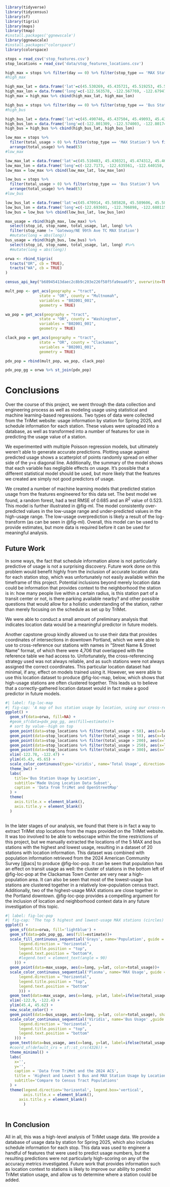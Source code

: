 
```r
library(tidyverse) 
library(tidycensus)
library(sf)
library(tigris)
library(maps)
library(tmap)
#install.packages('ggnewscale')
library(ggnewscale)
#install.packages("colorspace")
library(colorspace)
```

```r
stops = read_csv('stop_features.csv')
stop_locations = read_csv('data/stop_features_locations.csv')
```

```r
high_max = stops %>% filter(day == 0) %>% filter(stop_type == 'MAX Station') %>% arrange(desc(total_usage)) %>% head(5)
#high_max
```


```r
high_max_lat = data.frame('lat'=c(45.530269, 45.435721, 45.519253, 45.587584, 45.530057))
high_max_lon = data.frame('long'=c(-122.563578, -122.567769, -122.679475, -122.5931, -122.664917))
high_max = high_max %>% cbind(high_max_lat, high_max_lon)
```


```r
high_bus = stops %>% filter(day == 0) %>% filter(stop_type == 'Bus Station') %>% arrange(desc(total_usage)) %>% head(5)
#high_bus
```

```r
high_bus_lat = data.frame('lat'=c(45.490746, 45.437504, 45.49093, 45.435666, 45.5299))
high_bus_lon = data.frame('long'=c(-122.801309, -122.574003, -122.801741, -122.568707, -122.563177))
high_bus = high_bus %>% cbind(high_bus_lat, high_bus_lon)
```


```r
low_max = stops %>%
  filter(total_usage > 0) %>% filter(stop_type == 'MAX Station') %>% filter(day == 0) %>%
  arrange(total_usage) %>% head(5)
#low_max
```

```r
low_max_lat = data.frame('lat'=c(45.510483, 45.430321, 45.474312, 45.468462, 45.474182))
low_max_lon = data.frame('long'=c(-122.7173, -122.635561, -122.640158, -122.567216, -122.63978))
low_max = low_max %>% cbind(low_max_lat, low_max_lon)
```

```r
low_bus = stops %>%
  filter(total_usage > 0) %>% filter(stop_type == 'Bus Station') %>% 
  arrange(total_usage) %>% head(5)
#low_bus
```

```r
low_bus_lat = data.frame('lat'=c(45.470914, 45.585828, 45.589606, 45.589573, 45.599807))
low_bus_lon = data.frame('long'=c(-122.693601, -122.706898, -122.680115, -122.683481, -122.676919))
low_bus = low_bus %>% cbind(low_bus_lat, low_bus_lon)
```

```r
max_usage = rbind(high_max, low_max) %>% 
  select(stop_id, stop_name, total_usage, lat, long) %>% 
  filter(stop_name != 'Gateway/NE 99th Ave TC MAX Station')
  #mutate(long = abs(long))
bus_usage = rbind(high_bus, low_bus) %>% 
  select(stop_id, stop_name, total_usage, lat, long) #%>% 
  #mutate(long = abs(long))
```

```r
orwa <- rbind_tigris(
  tracts("OR", cb = TRUE), 
  tracts("WA", cb = TRUE)
)
```


```r
census_api_key("b68945413daec2c8b9c203e226f58f5fa9eaa6f5", overwrite=TRUE)
```

```r
mult_pop <- get_acs(geography = "tract", 
               state = "OR", county = "Multnomah",
               variables = "B02001_001", 
               geometry = TRUE)

wa_pop = get_acs(geography = "tract", 
               state = "OR", county = "Washington",
               variables = "B02001_001", 
               geometry = TRUE)

clack_pop = get_acs(geography = "tract", 
               state = "OR", county = "Clackamas",
               variables = "B02001_001", 
               geometry = TRUE)

pdx_pop = rbind(mult_pop, wa_pop, clack_pop)

pdx_pop_gg = orwa %>% st_join(pdx_pop)
```

# Conclusions

Over the course of this project, we went through the data collection and engineering process as well as modeling usage using statistical and machine learning-based regressions. Two types of data were collected from the TriMet website: usage information by station for Spring 2025, and schedule information for each station. These values were uploaded into a database, as well as transformed into a number of features for use in predicting the usage value of a station. 

We experimented with multiple Poisson regression models, but ultimately weren’t able to generate accurate predictions. Plotting usage against predicted usage shows a scatterplot of points randomly spread on either side of the y=x diagonal line. Additionally, the summary of the model shows that each variable has negligible effects on usage. It’s possible that a different statistical model should be used, but more likely that the features we created are simply not good predictors of usage.

We created a number of machine learning models that predicted station usage from the features engineered for this data set. The best model we found, a random forest, had a test RMSE of 0.685 and an $R^2$ value of 0.523. This model is further illustrated in @fig-ml. The model consistently over-predicted values in the low-usage range and under-predicted values in the high-usage range. The low-usage overprediction is likely a result of the log-transform (as can be seen in @fig-ml). Overall, this model can be used to provide estimates, but more data is required before it can be used for meaningful analysis. 

## Future Work 

In some ways, the fact that schedule information alone is not particularly predictive of usage is not a surprising discovery. Future work done on this problem would benefit highly from the inclusion of accurate location data for each station stop, which was unfortunately not easily available within the timeframe of this project. Potential inclusions beyond merely location data could be information that provides context to the neighborhood the station is in: how many people live within a certain radius, is this station part of a transit center or not, is there parking available nearby? and other possible questions that would allow for a holistic understanding of the station, rather than merely focusing on the schedule as set up by TriMet. 

We were able to conduct a small amount of preliminary analysis that indicates location data would be a meaningful predictor in future models. 

Another capstone group kindly allowed us to use their data that provides coordinates of intersections in downtown Portland, which we were able to use to cross-reference our stations with names in "Street Name & Street Name" format, of which there were 4,706 that overlapped with the reference table we had access to. Unfortunately, the cross-referencing strategy used was not always reliable, and as such stations were not always assigned the correct coordinates. This particular location dataset had minimal, if any, effect on models trained using it. However, we were able to use this location dataset to produce @fig-loc-map, below, which shows that high-usage stations are often clustered together. This leads us to believe that a correctly-gathered location dataset would in fact make a good predictor in future models. 

```r
#| label: fig-loc-map
#| fig-cap: 'A map of bus station usage by location, using our cross-referenced location dataset. While this dataset was not reliable enough to be used in the models constructed for this project, it can be used to show that high-usage stations are clustered in specific areas, and potentially even along specific lines.'
ggplot() + 
  geom_sf(data=orwa, fill=NA) + 
  #geom_sf(data=pdx_pop_gg, aes(fill=estimate))+
  # sort by value--high on top 
  geom_point(data=stop_locations %>% filter(total_usage < 50), aes(x=long, y=lat, color=total_usage))+
  geom_point(data=stop_locations %>% filter(total_usage > 50), aes(x=long, y=lat, color=total_usage))+
  geom_point(data=stop_locations %>% filter(total_usage > 200), aes(x=long, y=lat, color=total_usage))+
  geom_point(data=stop_locations %>% filter(total_usage > 250), aes(x=long, y=lat, color=total_usage))+
  geom_point(data=stop_locations %>% filter(total_usage > 300), aes(x=long, y=lat, color=total_usage))+
  xlim(-122.78, -122.47) + 
  ylim(45.43, 45.65) +
  scale_color_continuous(type='viridis', name='Total Usage', direction=-1) + 
  theme_bw() +
  labs(
    title='Bus Station Usage by Location', 
    subtitle='Made Using Location Data Subset',
    caption = 'Data from TriMet and OpenStreetMap'
  ) + 
  theme(
    axis.title.x = element_blank(), 
    axis.title.y = element_blank()
  )
  
```

In the later stages of our analysis, we found that there is in fact a way to extract TriMet stop locations from the maps provided on the TriMet website. It was too involved to be able to webscrape within the time restrictions of this project, but we manually extracted the locations of the 5 MAX and bus stations with the highest and lowest usage, resulting in a dataset of 20 stations with location information. This dataset was combined with population information retrieved from the 2024 American Community Survey [@acs] to produce @fig-loc-pop. It can be seen that population has an effect on transit usage as well: the cluster of stations in the bottom left of @fig-loc-pop at the Clackamas Town Center are very near a high-population area. It can also be seen that most of the lowest-usage bus stations are clustered together in a relatively low-population census tract. Additionally, two of the highest-usage MAX stations are close together in the Portland downtown. @fig-loc-pop provides a compelling argument for the inclusion of location and neighborhood context data in any future investigation of this topic. 

```r
#| label: fig-loc-pop
#| fig-cap: 'The top 5 highest and lowest-usage MAX stations (circles) and bus stations (triangles), overlaid on cencus tract population estimates from the 2024 ACS. The clusters of high- and low-usage stations provide a compelling argument for location (and other neighborhood information) as a predictor for usage.'
ggplot() + 
  geom_sf(data=orwa, fill='lightblue') + 
  geom_sf(data=pdx_pop_gg, aes(fill=estimate))+
  scale_fill_continuous_sequential('Grays', name='Population', guide = guide_colorbar(theme = theme(
      legend.direction = "horizontal",
      legend.title.position = "top",
      legend.text.position = "bottom"#,
      #legend.text = element_text(angle = 90)
    ))) + 
  geom_point(data=max_usage, aes(x=long, y=lat, color=total_usage))+ 
  scale_color_continuous_sequential('Plasma', name='MAX Usage', guide = guide_colorbar(theme = theme(
      legend.direction = "horizontal",
      legend.title.position = "top",
      legend.text.position = "bottom"
      ))) + 
  geom_text(data=max_usage, aes(x=long, y=lat, label=ifelse(total_usage>500,as.character(stop_name),'')), hjust=0.5, vjust=1, size=3.25, check_overlap=T)+
  xlim(-122.9, -122.4) + 
  ylim(45.4, 45.62) +
  new_scale_color() + 
  geom_point(data=bus_usage, aes(x=long, y=lat, color=total_usage), shape='triangle')+ 
  scale_color_continuous_sequential('Viridis', name='Bus Usage' ,guide = guide_colorbar(theme = theme(
      legend.direction = "horizontal",
      legend.title.position = "top",
      legend.text.position = "bottom"
    ))) + 
  geom_text(data=bus_usage, aes(x=long, y=lat, label=ifelse(total_usage>500,as.character(stop_name),'')), hjust=0.5, vjust=-1, size=3.25, check_overlap=T)+
  #coord_sf(default_crs = sf::st_crs(4326)) + 
  theme_minimal() + 
  labs(
    x='', 
    y='', 
    caption = 'Data from TriMet and the 2024 ACS', 
    title = 'Highest and Lowest 5 Bus and MAX Station Usage by Location', 
    subtitle='Compare to Census Tract Populations'
  ) + 
  theme(legend.direction='horizontal', legend.box='vertical', 
        axis.title.x = element_blank(), 
      axis.title.y = element_blank()
        )
  
```

## In Conclusion

All in all, this was a high-level analysis of TriMet usage data. We provide a database of usage data by station for Spring 2025, which also includes schedule information for each stop. This data was used to engineer a handful of features that were used to predict usage numbers, but the resulting predictions were not particularly high-scoring on any of the accuracy metrics investigated. Future work that provides information such as location context to stations is likely to improve our ability to predict TriMet station usage, and allow us to determine where a station could be added. 
